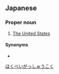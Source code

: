 ==Japanese==
{{ja-kanjitab|北|米|合|衆|国}}

===Proper noun===
{{ja-pos|proper|ほくべい がっしゅうこく}}

# [[The United States]]

====Synonyms====
* {{l|ja|アメリカ}}

[[Category:ja:Countries|ほくべいがっしゅうこく]]